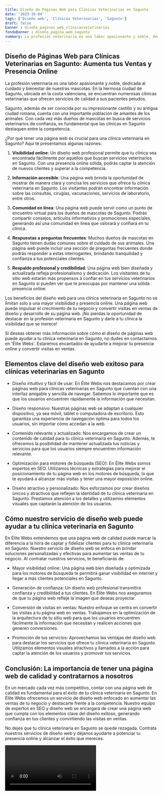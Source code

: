 ```yaml
---
title: Diseño de Páginas Web para Clínicas Veterinarias en Sagunto
date: '2023-10-04'
tags: ['Diseño web', 'Clínicas Veterinarias', 'Sagunto']
draft: false
banner : diseño_paginas_web_clínicasveterinarias
fondoBanner : diseño_pagina_web_sagunto
summary: La profesión veterinaria es una labor apasionante y noble, dedicada al cuidado y bienestar de nuestras mascotas. En la hermosa ciudad de Sagunto, ubicada en la costa valenciana, se encuentran numerosas clínicas veterinarias que ofrecen servicios de calidad a sus pacientes peludos. 
---
```


## Diseño de Páginas Web para Clínicas Veterinarias en Sagunto: Aumenta tus Ventas y Presencia Online

La profesión veterinaria es una labor apasionante y noble, dedicada al cuidado y bienestar de nuestras mascotas. En la hermosa ciudad de Sagunto, ubicada en la costa valenciana, se encuentran numerosas clínicas veterinarias que ofrecen servicios de calidad a sus pacientes peludos. 

Sagunto, además de ser conocida por su impresionante castillo y su antigua ciudad romana, cuenta con una importante población de amantes de los animales. Con cada vez más dueños de mascotas en busca de servicios veterinarios de confianza, es fundamental que las clínicas en Sagunto destaquen entre la competencia.

¿Por qué tener una página web es crucial para una clínica veterinaria en Sagunto? Aquí te presentamos algunas razones:

1. **Visibilidad online**: Un diseño web profesional permite que tu clínica sea encontrada fácilmente por aquellos que buscan servicios veterinarios en Sagunto. Con una presencia online sólida, podrás captar la atención de nuevos clientes y superar a la competencia. 

2. **Información accesible**: Una página web brinda la oportunidad de mostrar de manera clara y concisa los servicios que ofrece tu clínica veterinaria en Sagunto. Los visitantes podrán encontrar información sobre las consultas, cirugías, vacunaciones, servicios de laboratorio, entre otros. 

3. **Comunidad en línea**: Una página web puede servir como un punto de encuentro virtual para los dueños de mascotas de Sagunto. Podrás compartir consejos, artículos informativos y promociones especiales, generando así una comunidad en línea que valorará y confiará en tu clínica.

4. **Respuestas a preguntas frecuentes**: Muchos dueños de mascotas en Sagunto tienen dudas comunes sobre el cuidado de sus animales. Una página web puede incluir una sección de preguntas frecuentes donde podrás responder a estas interrogantes, brindando tranquilidad y confianza a tus potenciales clientes.

5. **Respaldo profesional y credibilidad**: Una página web bien diseñada y actualizada refleja profesionalismo y dedicación. Los visitantes de tu sitio web estarán más propensos a confiar en tus servicios veterinarios en Sagunto si pueden ver que te preocupas por mantener una sólida presencia online.

Los beneficios del diseño web para una clínica veterinaria en Sagunto no se limitan solo a una mayor visibilidad y presencia online. Una página web puede impulsar el crecimiento de tu negocio y convertir visitas en ventas de diseño y desarrollo de su página web. ¡No pierdas la oportunidad de destacar en la profesión veterinaria en Sagunto y darle a tu clínica la visibilidad que se merece!

Si deseas obtener más información sobre cómo el diseño de páginas web puede ayudar a tu clínica veterinaria en Sagunto, no dudes en contactarnos en 'Élite Webs'. Estaremos encantados de ayudarte a mejorar tu presencia online y convertir visitas en ventas.

<GifSeo />

<Cta />

## Elementos clave del diseño web exitoso para clínicas veterinarias en Sagunto

- Diseño intuitivo y fácil de usar: En Élite Webs nos destacamos por crear páginas web para clínicas veterinarias en Sagunto que cuentan con una interfaz amigable y sencilla de navegar. Sabemos lo importante que es que los usuarios encuentren rápidamente la información que necesitan.

- Diseño responsivo: Nuestras páginas web se adaptan a cualquier dispositivo, ya sea móvil, tablet o computadora de escritorio. Esto garantiza una experiencia de navegación óptima para todos los usuarios, sin importar cómo accedan a la web.

- Contenido relevante y actualizado: Nos encargamos de crear un contenido de calidad para tu clínica veterinaria en Sagunto. Además, te ofrecemos la posibilidad de mantener actualizada tus noticias y servicios para que los usuarios siempre encuentren información relevante.

- Optimización para motores de búsqueda (SEO): En Élite Webs somos expertos en SEO. Utilizamos técnicas y estrategias para mejorar el posicionamiento de tu página web en los motores de búsqueda, lo que te ayudará a alcanzar más visitas y tener una mayor exposición online.

- Diseño atractivo y personalizado: Nos esforzamos por crear diseños únicos y atractivos que reflejen la identidad de tu clínica veterinaria en Sagunto. Prestamos atención a los detalles y utilizamos elementos visuales que captarán la atención de los usuarios.

## Cómo nuestro servicio de diseño web puede ayudar a tu clínica veterinaria en Sagunto

En Élite Webs entendemos que una página web de calidad puede marcar la diferencia a la hora de captar y fidelizar clientes para tu clínica veterinaria en Sagunto. Nuestro servicio de diseño web se enfoca en brindar soluciones personalizadas y efectivas para aumentar las ventas de tu negocio. Al contratar nuestros servicios, te beneficiarás de:

- Mayor visibilidad online: Una página web bien diseñada y optimizada para los motores de búsqueda te permitirá ganar visibilidad en internet y llegar a más clientes potenciales en Sagunto.

- Generación de confianza: Un diseño web profesional transmitirá confianza y credibilidad a tus clientes. En Élite Webs nos aseguramos de que tu página web refleje la imagen que deseas proyectar.

- Conversión de visitas en ventas: Nuestro enfoque se centra en convertir las visitas a tu página web en ventas. Trabajamos en la optimización de la arquitectura de tu sitio web para que los usuarios encuentren fácilmente la información que necesitan y realicen acciones que generen conversiones.

- Promoción de tus servicios: Aprovechamos las ventajas del diseño web para destacar los servicios que ofrece tu clínica veterinaria en Sagunto. Utilizamos elementos visuales atractivos y llamados a la acción para captar la atención de los usuarios y promover tus servicios.

## Conclusión: La importancia de tener una página web de calidad y contratarnos a nosotros

En un mercado cada vez más competitivo, contar con una página web de calidad es fundamental para el éxito de tu clínica veterinaria en Sagunto. En Élite Webs ofrecemos un servicio de diseño web enfocado en aumentar las ventas de tu negocio y destacarte frente a la competencia. Nuestro equipo de expertos en SEO y diseño web se encargará de crear una página web que cumpla con los elementos clave del diseño exitoso, generando confianza en tus clientes y convirtiendo las visitas en ventas.

No dejes que tu clínica veterinaria en Sagunto se quede rezagada. Contrata nuestros servicios de diseño web y déjanos ayudarte a potenciar tu presencia online y alcanzar el éxito que mereces.

<Video />

<CtaBot job='Clínicas Veterinarias' city='Sagunto'/>

<Gmaps query='Sagunto+españa+maps' />
